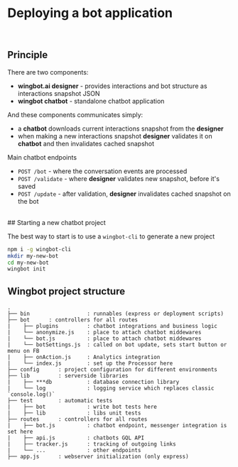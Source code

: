 
# Deploying a bot application
<div id="principle">&nbsp;</div>

## Principle

There are two components:

- **wingbot.ai designer** - provides interactions and bot structure as interactions snapshot JSON
- **wingbot chatbot** - standalone chatbot application

And these components communicates simply:

- a **chatbot** downloads current interactions snapshot from the **designer**
- when making a new interactions snapshot **designer** validates it on **chatbot** and then invalidates cached snapshot

Main chatbot endpoints

- `POST /bot` - where the conversation events are processed
- `POST /validate` - where **designer** validates new snapshot, before it's saved
- `POST /update` - after validation, **designer** invalidates cached snapshot on the bot
<div id="starting-a-new-chatbot-project">&nbsp;</div>
## Starting a new chatbot project

The best way to start is to use a `wingbot-cli` to generate a new project

```bash
npm i -g wingbot-cli
mkdir my-new-bot
cd my-new-bot
wingbot init
```

## Wingbot project structure

```
.
├── bin                  : runnables (express or deployment scripts)
├── bot      : controllers for all routes
|    ├── plugins         : chatbot integrations and business logic
|    └── anonymize.js    : place to attach chatbot middewares
|    └── bot.js          : place to attach chatbot middewares
|    └── botSettings.js  : called on bot update, sets start button or menu on FB
|    ├── onAction.js     : Analytics integration
|    └── index.js        : set up the Processor here
├── config      : project configuration for different environments
├── lib         : serverside libraries
|    ├── ***db           : database connection library
|    └── log             : logging service which replaces classic `console.log()`
├── test        : automatic tests
|    ├── bot             : write bot tests here
|    ├── lib             : libs unit tests
├── routes      : controllers for all routes
|    ├── bot.js          : chatbot endpoint, messenger integration is set here
|    ├── api.js          : chatbots GQL API
|    ├── tracker.js      : tracking of outgoing links
|    └── ...             : other endpoints
├── app.js      : webserver initialization (only express)
```